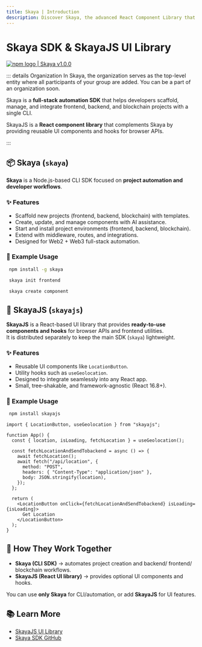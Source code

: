 ```yaml
---
title: Skaya | Introduction
description: Discover Skaya, the advanced React Component Library that supercharges your apps by exposing browser Navigator APIs as beautiful, themed components and intuitive hooks.
---
```


# Skaya SDK & SkayaJS UI Library

<div
  style={{
    display: "flex",
    alignItems: "center",
    borderRadius: "4px",
    height: "20px",
    border: "2px solid red",
    padding: "1rem",
  }}
>
  <a
    href="https://www.npmjs.com/package/skaya"
    target="_blank"
    style={{
      display: "flex",
      alignItems: "center",
      gap: "0.5rem",
      color: "#cb3837",
      textDecoration: "none",
      fontWeight: "bold",
    }}
  >
    <img
      src="/logo/npm-logo-red.png"
      alt="npm logo"
      style={{ height: "12px" }}
    />
    <span>| Skaya v1.0.0</span>
  </a>
</div>

::: details Organization
In Skaya, the organization serves as the top-level entity where all participants of your group are added. You can be a part of an organization soon.

Skaya is a **full-stack automation SDK** that helps developers scaffold, manage, and integrate frontend, backend, and blockchain projects with a single CLI.

SkayaJS is a **React component library** that complements Skaya by providing reusable UI components and hooks for browser APIs.

:::

## 📦 Skaya (`skaya`)

**Skaya** is a Node.js-based CLI SDK focused on **project automation and developer workflows**.

### ✨ Features

- Scaffold new projects (frontend, backend, blockchain) with templates.
- Create, update, and manage components with AI assistance.
- Start and install project environments (frontend, backend, blockchain).
- Extend with middleware, routes, and integrations.
- Designed for Web2 + Web3 full-stack automation.

### 🚀 Example Usage

```bash
 npm install -g skaya
```

```bash
 skaya init frontend
```

```bash
 skaya create component
```

## 🎨 SkayaJS (`skayajs`)

**SkayaJS** is a React-based UI library that provides **ready-to-use components and hooks** for browser APIs and frontend utilities.  
It is distributed separately to keep the main SDK (`skaya`) lightweight.

### ✨ Features

- Reusable UI components like `LocationButton`.
- Utility hooks such as `useGeolocation`.
- Designed to integrate seamlessly into any React app.
- Small, tree-shakable, and framework-agnostic (React 16.8+).

### 🚀 Example Usage

```bash
 npm install skayajs 
```

```tsx
import { LocationButton, useGeolocation } from "skayajs";

function App() {
  const { location, isLoading, fetchLocation } = useGeolocation();

  const fetchLocationAndSendTobackend = async () => {
    await fetchLocation();
    await fetch("/api/location", {
      method: "POST",
      headers: { "Content-Type": "application/json" },
      body: JSON.stringify(location),
    });
  };

  return (
    <LocationButton onClick={fetchLocationAndSendTobackend} isLoading={isLoading}>
      Get Location
    </LocationButton>
  );
}

```

## 🔗 How They Work Together

- **Skaya (CLI SDK)** → automates project creation and backend/ frontend/ blockchain workflows.
- **SkayaJS (React UI library)** → provides optional UI components and hooks.

You can use **only Skaya** for CLI/automation, or add **SkayaJS** for UI features.

## 📚 Learn More

- [SkayaJS UI Library](/guide/React-sdk/introduction.html)
- [Skaya SDK GitHub](/guide/Cli-sdk/Introduction.html)

